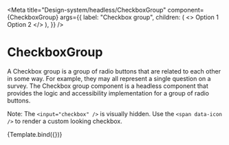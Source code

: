 

<Meta
  title="Design-system/headless/CheckboxGroup"
  component={CheckboxGroup}
  args={{
    label: "Checkbox group",
    children: (
      <>
        <Checkbox value="option 1">Option 1</Checkbox>
        <Checkbox value="option 2">Option 2</Checkbox>
      </>
    ),
  }}
/>


# CheckboxGroup

A Checkbox group is a group of radio buttons that are related to each other in some way. For example, they may all represent a single question on a survey. The Checkbox group component is a headless component that provides the logic and accessibility implementation for a group of radio buttons.

Note: The `<input="checkbox" />` is visually hidden. Use the `<span data-icon />` to render a custom looking checkbox.

<Canvas>
  <Story name="CheckboxGroup">{Template.bind({})}</Story>
</Canvas>

<ArgsTable story="CheckboxGroup" of={CheckboxGroup} />
